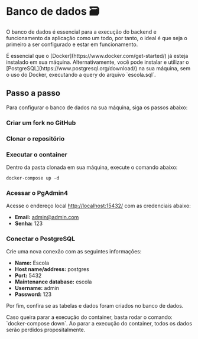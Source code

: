
# Banco de dados 🗃️

O banco de dados é essencial para a execução do backend e funcionamento da aplicação como um todo, por tanto, o ideal é que seja o primeiro a ser configurado e estar em funcionamento.

<Callout type="info" emoji="ℹ️">
  É essencial que o [Docker](https://www.docker.com/get-started/) já esteja
  instalado em sua máquina.
</Callout>

<Callout emoji="💡">
  Alternativamente, você pode instalar e utilizar o
  [PostgreSQL](https://www.postgresql.org/download/) na sua máquina, sem o uso
  do Docker, executando a query do arquivo `escola.sql`.
</Callout>

## Passo a passo

Para configurar o banco de dados na sua máquina, siga os passos abaixo:

<Steps>

### Criar um fork no GitHub

### Clonar o repositório

### Executar o container

Dentro da pasta clonada em sua máquina, execute o comando abaixo:

```shell copy filename="Terminal"
docker-compose up -d
```

### Acessar o PgAdmin4

Acesse o endereço local [http://localhost:15432/](http://localhost:15432/) com as credenciais abaixo:

- **Email:** admin@admin.com
- **Senha:** 123

### Conectar o PostgreSQL

Crie uma nova conexão com as seguintes informações:

- **Name:** Escola
- **Host name/address:** postgres
- **Port:** 5432
- **Maintenance database:** escola
- **Username:** admin
- **Password:** 123

Por fim, confira se as tabelas e dados foram criados no banco de dados.

</Steps>

<Callout emoji="💡">
  Caso queira parar a execução do container, basta rodar o comando:
  `docker-compose down`.
</Callout>
<Callout type="warning" emoji="⚠️">
  Ao parar a execução do container, todos os dados serão perdidos
  propositalmente.
</Callout>
